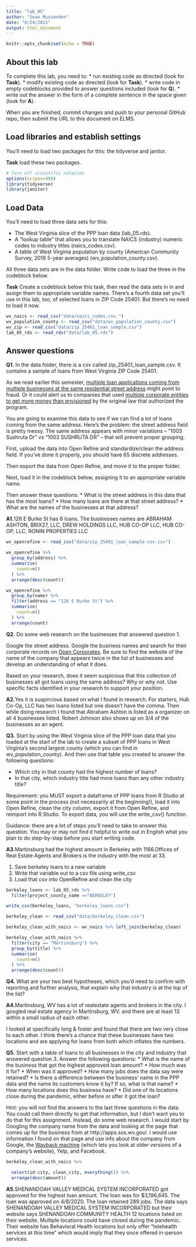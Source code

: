```yaml
---
title: "lab_05"
author: "Sean Mussenden"
date: "8/24/2021"
output: html_document
---
```


```r
knitr::opts_chunk$set(echo = TRUE)
```

## About this lab

To complete this lab, you need to:
* run existing code as directed (look for **Task**).
* modify existing code as directed (look for **Task**).
* write code in empty codeblocks provided to answer questions included (look for **Q**).
* write out the answer in the form of a complete sentence in the space given (look for **A**).

When you are finished, commit changes and push to your personal GitHub repo, then submit the URL to this document on ELMS.

## Load libraries and establish settings

You'll need to load two packages for this: the tidyverse and janitor.

**Task** load these two packages.

```r
# Turn off scientific notation
options(scipen=999)
library(tidyverse)
library(janitor)
```

## Load Data

You'll need to load three data sets for this:

* The West Virginia slice of the PPP loan data (lab_05.rds).
* A "lookup table" that allows you to translate NAICS (industry) numeric codes to industry titles (naics_codes.csv).
* A table of West Virginia population by county (American Community Survey, 2019 5-year averages) (wv_population_county.csv).

All three data sets are in the data folder.  Write code to load the three in the codeblock below.

**Task** Create a codeblock below this task, then read the data sets in in and assign them to appropriate variable names. There's a fourth data set you'll use in this lab, too, of selected loans in ZIP Code 25401. But there's no need to load it now.
```r

wv_naics <- read_csv("data/naics_codes.csv.")
wv_population_county <- read_csv("data/wv_population_county.csv")
wv_zip <- read_csv("data/zip_25401_loan_sample.csv")
lab_05_rds <- read_rds("data/lab_05.rds")


```

## Answer questions

**Q1.** In the data folder, there is a csv called zip_25401_loan_sample.csv.  It contains a sample of loans from West Virginia ZIP Code 25401. 

As we read earlier this semester, [multiple loan applications coming from multiple businesses at the same residential street address](https://www.nytimes.com/2021/08/17/business/ppp-fraud-covid.html) might point to fraud. Or it could alert us to companies that used [multiple corporate entities to get more money than envisioned](https://www.propublica.org/article/different-names-same-address-how-big-businesses-got-government-loans-meant-for-small-businesses) by the original law that authorized the program.   

You are going to examine this data to see if we can find a lot of loans coming from the same address.  Here's the problem: the street address field is pretty messy.  The same address appears with minor variations --  "1003 Sushruta Dr" vs "1003 SUSHRUTA DR" -- that will prevent proper grouping. 

First, upload the data into Open Refine and standardize/clean the address field. If you've done it properly, you should have 65 discrete addresses. 

Then export the data from Open Refine, and move it to the proper folder. 

Next, load it in the codeblock below, assigning it to an appropriate variable name. 

Then answer these questions:
* What is the street address in this data that has the most loans?
* How many loans are there at that street address?
* What are the names of the businesses at that address?

**A1.**126 E Burke St has 6 loans. The businesses names are ABRAHAM ASHTON, BRIX27, LLC, DREW HOLDINGS LLC,	HUB CO-OP LLC, HUB CO-OP, LLC, RONIN PROPERTIES LLC

```r
wv_openrefine <- read_csv("data/zip_25401_loan_sample-csv.csv")

wv_openrefine %>%
  group_by(address) %>%
  summarise(
    count=n()
  ) %>%
  arrange(desc(count))

wv_openrefine %>%
  group_by(name) %>%
  filter(address == "126 E Burke St") %>%
  summarise(
    count=n()
  ) %>%
  arrange(count)
```

**Q2.** Do some web research on the businesses that answered question 1.  

Google the street address.  Google the business names and search for their corporate records on [Open Corporates](https://opencorporates.com/). Be sure to find the website of the name of the company that appears twice in the list of businesses and develop an understanding of what it does. 

Based on your research, does it seem suspicious that this collection of businesses all got loans using the same address? Why or why not. Use specific facts identified in your research to support your position. 

**A2.**Yes it is suspircious based on what I found in research. For starters, Hub Co-Op, LLC has two loans listed but one doesn't have the comma. Then while doing research I found that Abraham Ashton is listed as a organizer on all 4 businesses listed. Robert Johnson also shows up on 3/4 of the businesses as an agent.

**Q3.** Start by using the West Virginia slice of the PPP loan data that you loaded at the start of the lab to create a subset of PPP loans in West Virginia's second largest county (which you can find in wv_population_county). And then use that table you created to answer the following questions:

* Which city in that county had the highest number of loans? 
* In that city, which industry title had more loans than any other industry title? 

Requirement: you MUST export a dataframe of PPP loans from R Studio at some point in the process (not necessarily at the beginning!), load it into Open Refine, clean the city column, export it from Open Refine, and reimport into R Studio. To export data, you will use the write_csv() function.

Guidance: there are a lot of steps you'll need to take to answer this question. You may or may not find it helpful to write out in English what you plan to do step-by-step before you start writing code.   

**A3.**Martinsburg had the highest amount in Berkeley with 1166.Offices of Real Estate Agents and Brokers is the industry with the most at 33.

1. Save berkeley loans to a new variable
2. Write that variable out to a csv file using write_csv
3. Load that csv into OpenRefine and clean the city


```r
berkeley_loans <- lab_05_rds %>%
  filter(project_county_name =="BERKELEY")

write_csv(berkeley_loans, "berkeley_loans.csv")

berkeley_clean <- read_csv("data/berkeley_clean.csv")

berkeley_clean_with_naics <- wv_naics %>% left_join(berkeley_clean)

berkeley_clean_with_naics %>%
  filter(city == "Martinsburg") %>%
  group_by(title) %>%
  summarise(
    count=n()
  ) %>%
  arrange(desc(count))

```

**Q4.** What are your two best hypotheses, which you'd need to confirm with reporting and further analysis, that explain why that industry is at the top of the list?

**A4.**Martinsburg, WV has a lot of realestate agents and brokers in the city. I googled real estate agency in Martinsburg, WV. and there are at least 13 within a small radius of each other. 


I looked at specifically long & foster and found that there are two very close to each other. I think there's a chance that these businesses have two locations and are applying for loans from both which inflates the numbers.

**Q5.** Start with a table of loans to all businesses in the city and industry that answered question 3. Answer the following questions:
* What is the name of the business that got the highest approved loan amount? 
* How much was it for?
* When was it approved?
* How many jobs does the data say were retained?
* Is there a difference between the business' name in the PPP data and the name its customers know it by? If so, what is that name?
* How many locations does this business have? 
* Did one of its locations close during the pandemic, either before or after it got the loan?

Hint: you will not find the answers to the last three questions in the data.  You could call them directly to get that information, but I don't want you to do that for this assignment.  Instead, do some web research. I would start by Googling the company name from the data and looking at the page that comes up for the business from at http://apps.sos.wv.gov/. I would use information I found on that page and use info about the company from Google, the [Wayback machine](https://archive.org/web/) (which lets you look at older versions of a company's website), Yelp, and Facebook. 

```r
berkeley_clean_with_naics %>%

  select(id:city, clean_city, everything()) %>%
  arrange(desc(amount))

```

**A5.**SHENANDOAH VALLEY MEDICAL SYSTEM INCORPORATED got approved for the highest loan amount.
The loan was for $3,196,645.
The loan was approved on 4/8/2020.
The loan retained 289 jobs. 
The data says SHENANDOAH VALLEY MEDICAL SYSTEM INCORPORATED but their website says SHENANDOAH COMMUNITY HEALTH
12 locations listed on their website.
Multiple locations could have closed during the pandemic. Their website has Behavioral Health locations but only offer "telehealth services at this time" which would imply that they once offered in-person services.

